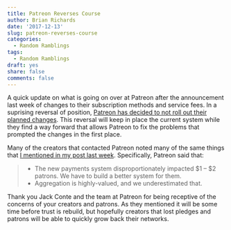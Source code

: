 ```yaml
---
title: Patreon Reverses Course
author: Brian Richards
date: '2017-12-13'
slug: patreon-reverses-course
categories:
  - Random Ramblings
tags:
  - Random Ramblings
draft: yes
share: false
comments: false
---
```


A quick update on what is going on over at Patreon after the announcement last 
week of changes to their subscription methods and service fees. In a suprising 
reversal of position, 
[Patreon has decided to not roll out their planned changes](https://blog.patreon.com/not-rolling-out-fees-change/). This 
reversal will keep in place the current system while they find a way 
forward that allows Patreon to fix the problems that prompted the changes in 
the first place.

Many of the creators that contacted Patreon noted many of the same things that 
[I mentioned in my post last week](/posts/patreon-problems-with-disaggregation/). 
Specifically, Patreon said that:

> * The new payments system disproportionately impacted $1 – $2 patrons. We 
> have to build a better system for them. 
> * Aggregation is highly-valued, and we underestimated that.

Thank you Jack Conte and the team at Patreon for being receptive of the 
concerns of your creators and patrons. As they mentioned it will be some time 
before trust is rebuild, but hopefully creators that lost pledges and patrons 
will be able to quickly grow back their networks.


